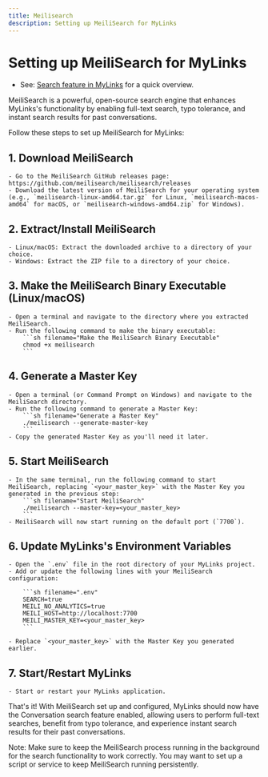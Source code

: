 ```yaml
---
title: Meilisearch
description: Setting up MeiliSearch for MyLinks
---
```


# Setting up MeiliSearch for MyLinks
- See: [Search feature in MyLinks](/docs/features/search) for a quick overview.

MeiliSearch is a powerful, open-source search engine that enhances MyLinks's functionality by enabling full-text search, typo tolerance, and instant search results for past conversations. 

Follow these steps to set up MeiliSearch for MyLinks:

## 1. Download MeiliSearch
    - Go to the MeiliSearch GitHub releases page: https://github.com/meilisearch/meilisearch/releases
    - Download the latest version of MeiliSearch for your operating system (e.g., `meilisearch-linux-amd64.tar.gz` for Linux, `meilisearch-macos-amd64` for macOS, or `meilisearch-windows-amd64.zip` for Windows).

## 2. Extract/Install MeiliSearch
    - Linux/macOS: Extract the downloaded archive to a directory of your choice.
    - Windows: Extract the ZIP file to a directory of your choice.

## 3. Make the MeiliSearch Binary Executable (Linux/macOS)
    - Open a terminal and navigate to the directory where you extracted MeiliSearch.
    - Run the following command to make the binary executable:
        ```sh filename="Make the MeiliSearch Binary Executable"
        chmod +x meilisearch
        ```

## 4. Generate a Master Key
    - Open a terminal (or Command Prompt on Windows) and navigate to the MeiliSearch directory.
    - Run the following command to generate a Master Key:
        ```sh filename="Generate a Master Key"
        ./meilisearch --generate-master-key
        ```
    - Copy the generated Master Key as you'll need it later.

## 5. Start MeiliSearch
    - In the same terminal, run the following command to start MeiliSearch, replacing `<your_master_key>` with the Master Key you generated in the previous step:
        ```sh filename="Start MeiliSearch"
        ./meilisearch --master-key=<your_master_key>
        ```
    - MeiliSearch will now start running on the default port (`7700`).

## 6. Update MyLinks's Environment Variables
    - Open the `.env` file in the root directory of your MyLinks project.
    - Add or update the following lines with your MeiliSearch configuration:

        ```sh filename=".env"
        SEARCH=true
        MEILI_NO_ANALYTICS=true
        MEILI_HOST=http://localhost:7700
        MEILI_MASTER_KEY=<your_master_key>
        ```

    - Replace `<your_master_key>` with the Master Key you generated earlier.

## 7. Start/Restart MyLinks
    - Start or restart your MyLinks application.

That's it! With MeiliSearch set up and configured, MyLinks should now have the Conversation search feature enabled, allowing users to perform full-text searches, benefit from typo tolerance, and experience instant search results for their past conversations.

Note: Make sure to keep the MeiliSearch process running in the background for the search functionality to work correctly. You may want to set up a script or service to keep MeiliSearch running persistently.